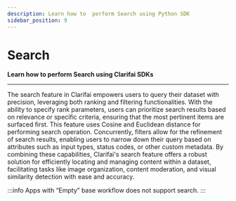 ```yaml
---
description: Learn how to  perform Search using Python SDK
sidebar_position: 9
---
```


# Search

**Learn how to perform Search using  Clarifai SDKs**
<hr />

The search feature in Clarifai empowers users to query their dataset with precision, leveraging both ranking and filtering functionalities. With the ability to specify rank parameters, users can prioritize search results based on relevance or specific criteria, ensuring that the most pertinent items are surfaced first. This feature uses Cosine and Euclidean distance for performing search operation. Concurrently, filters allow for the refinement of search results, enabling users to narrow down their query based on attributes such as input types, status codes, or other custom metadata. By combining these capabilities, Clarifai's search feature offers a robust solution for efficiently locating and managing content within a dataset, facilitating tasks like image organization, content moderation, and visual similarity detection with ease and accuracy.

:::info
Apps with “Empty” base  workflow does not support search.
:::


<DocCardList items={useCurrentSidebarCategory().items}/>